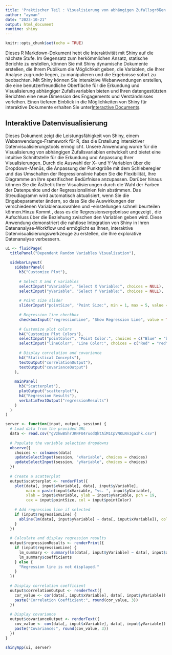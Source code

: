```yaml
---
title: 'Praktischer Teil : Visualisierung von abhängigen Zufallsgrößen unter Shiny'
author: "ayman"
date: "2023-10-21"
output: html_document
runtime: shiny
---
```


```r
knitr::opts_chunk$set(echo = TRUE)
```

Dieses R Markdown-Dokument hebt die Interaktivität mit Shiny auf die nächste Stufe. Im Gegensatz zum herkömmlichen Ansatz, statische Berichte zu erstellen, können Sie mit Shiny dynamische Dokumente erstellen, die Ihrem Publikum die Möglichkeit geben, die Variablen, die Ihrer Analyse zugrunde liegen, zu manipulieren und die Ergebnisse sofort zu beobachten. Mit Shiny können Sie interaktive Webanwendungen erstellen, die eine benutzerfreundliche Oberfläche für die Erkundung und Visualisierung abhängiger Zufallsvariablen bieten und Ihren datengestützten Berichten eine neue Dimension des Engagements und Verständnisses verleihen. Einen tieferen Einblick in die Möglichkeiten von Shiny für interaktive Dokumente erhalten Sie unter[Interactive Documents](http://rmarkdown.rstudio.com/authoring_shiny.html).

## Interaktive Datenvisualisierung

Dieses Dokument zeigt die Leistungsfähigkeit von Shiny, einem Webanwendungs-Framework für R, das die Erstellung interaktiver Datenvisualisierungstools ermöglicht. Unsere Anwendung wurde für die Visualisierung von abhängigen Zufallsvariablen entwickelt und bietet eine intuitive Schnittstelle für die Erkundung und Anpassung Ihrer Visualisierungen. Durch die Auswahl der X- und Y-Variablen über die Dropdown-Menüs, die Anpassung der Punktgröße mit dem Schieberegler und das Umschalten der Regressionslinie haben Sie die Flexibilität, Ihre Diagramme an Ihre spezifischen Bedürfnisse anzupassen. Darüber hinaus können Sie die Ästhetik Ihrer Visualisierungen durch die Wahl der Farben der Datenpunkte und der Regressionslinien fein abstimmen. Das Streudiagramm wird automatisch aktualisiert, wenn Sie die Eingabeparameter ändern, so dass Sie die Auswirkungen der verschiedenen Variablenauswahlen und -einstellungen schnell beurteilen können.Hinzu Kommt , dass es die Regressionsergebnisse angezeigt , die Aufschluss über die Beziehung zwischen den Variablen geben wird. Diese Anwendung demonstriert die nahtlose Integration von Shiny in Ihren Datenanalyse-Workflow und ermöglicht es Ihnen, interaktive Datenvisualisierungswerkzeuge zu erstellen, die Ihre explorative Datenanalyse verbessern.

```r
ui <- fluidPage(
  titlePanel("Dependent Random Variables Visualization"),
  
  sidebarLayout(
    sidebarPanel(
      h3("Customize Plot"),
      
      # Select X and Y variables
      selectInput("xVariable", "Select X Variable:", choices = NULL),
      selectInput("yVariable", "Select Y Variable:", choices = NULL),
      
      # Point size slider
      sliderInput("pointSize", "Point Size:", min = 1, max = 5, value = 2),
      
      # Regression line checkbox
      checkboxInput("regressionLine", "Show Regression Line", value = TRUE),
      
      # Customize plot colors
      h4("Customize Plot Colors"),
      selectInput("pointColor", "Point Color:", choices = c("Blue" = "blue", "Red" = "red", "Green" = "green"), selected = "blue"),
      selectInput("lineColor", "Line Color:", choices = c("Red" = "red", "Blue" = "blue", "Green" = "green"), selected = "red"),
      
      # Display correlation and covariance
      h4("Statistical Concepts"),
      textOutput("correlationOutput"),
      textOutput("covarianceOutput")
    ),
    
    mainPanel(
      h3("Scatterplot"),
      plotOutput("scatterplot"),
      h4("Regression Results"),
      verbatimTextOutput("regressionResults")
    )
  )
)

server <- function(input, output, session) {
  # Load data from the provided URL
  data <- read.csv("gVzkwBShrJKNFU4ruodQktAiM1CpVNKLNn3ga1hk.csv")  
  
  # Populate the variable selection dropdowns
  observe({
    choices <- colnames(data)
    updateSelectInput(session, "xVariable", choices = choices)
    updateSelectInput(session, "yVariable", choices = choices)
  })
  
  # Create a scatterplot
  output$scatterplot <- renderPlot({
    plot(data[, input$xVariable], data[, input$yVariable], 
         main = paste(input$xVariable, "vs. ", input$yVariable), 
         xlab = input$xVariable, ylab = input$yVariable, pch = 19, 
         cex = input$pointSize, col = input$pointColor)
    
    # Add regression line if selected
    if (input$regressionLine) {
      abline(lm(data[, input$yVariable] ~ data[, input$xVariable]), col = input$lineColor)
    }
  })
  
  # Calculate and display regression results
  output$regressionResults <- renderPrint({
    if (input$regressionLine) {
      lm_summary <- summary(lm(data[, input$yVariable] ~ data[, input$xVariable]))
      lm_summary$coefficients
    } else {
      "Regression line is not displayed."
    }
  })
  
  # Display correlation coefficient
  output$correlationOutput <- renderText({
    cor_value <- cor(data[, input$xVariable], data[, input$yVariable])
    paste("Correlation Coefficient:", round(cor_value, 3))
  })
  
  # Display covariance
  output$covarianceOutput <- renderText({
    cov_value <- cov(data[, input$xVariable], data[, input$yVariable])
    paste("Covariance:", round(cov_value, 3))
  })
}

shinyApp(ui, server)

```

